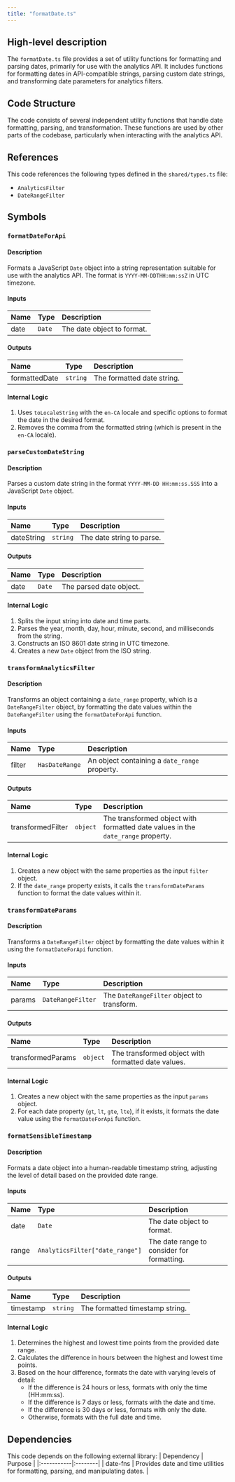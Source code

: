 ```yaml
---
title: "formatDate.ts"
---
```


## High-level description
The `formatDate.ts` file provides a set of utility functions for formatting and parsing dates, primarily for use with the analytics API. It includes functions for formatting dates in API-compatible strings, parsing custom date strings, and transforming date parameters for analytics filters.

## Code Structure
The code consists of several independent utility functions that handle date formatting, parsing, and transformation. These functions are used by other parts of the codebase, particularly when interacting with the analytics API.

## References
This code references the following types defined in the `shared/types.ts` file:
- `AnalyticsFilter`
- `DateRangeFilter`

## Symbols

### `formatDateForApi`
#### Description
Formats a JavaScript `Date` object into a string representation suitable for use with the analytics API. The format is `YYYY-MM-DDTHH:mm:ssZ` in UTC timezone.

#### Inputs
| Name | Type | Description |
|:-----|:-----|:------------|
| date | `Date` | The date object to format. |

#### Outputs
| Name | Type | Description |
|:-----|:-----|:------------|
| formattedDate | `string` | The formatted date string. |

#### Internal Logic
1. Uses `toLocaleString` with the `en-CA` locale and specific options to format the date in the desired format.
2. Removes the comma from the formatted string (which is present in the `en-CA` locale).

### `parseCustomDateString`
#### Description
Parses a custom date string in the format `YYYY-MM-DD HH:mm:ss.SSS` into a JavaScript `Date` object.

#### Inputs
| Name | Type | Description |
|:-----|:-----|:------------|
| dateString | `string` | The date string to parse. |

#### Outputs
| Name | Type | Description |
|:-----|:-----|:------------|
| date | `Date` | The parsed date object. |

#### Internal Logic
1. Splits the input string into date and time parts.
2. Parses the year, month, day, hour, minute, second, and milliseconds from the string.
3. Constructs an ISO 8601 date string in UTC timezone.
4. Creates a new `Date` object from the ISO string.

### `transformAnalyticsFilter`
#### Description
Transforms an object containing a `date_range` property, which is a `DateRangeFilter` object, by formatting the date values within the `DateRangeFilter` using the `formatDateForApi` function.

#### Inputs
| Name | Type | Description |
|:-----|:-----|:------------|
| filter | `HasDateRange` | An object containing a `date_range` property. |

#### Outputs
| Name | Type | Description |
|:-----|:-----|:------------|
| transformedFilter | `object` | The transformed object with formatted date values in the `date_range` property. |

#### Internal Logic
1. Creates a new object with the same properties as the input `filter` object.
2. If the `date_range` property exists, it calls the `transformDateParams` function to format the date values within it.

### `transformDateParams`
#### Description
Transforms a `DateRangeFilter` object by formatting the date values within it using the `formatDateForApi` function.

#### Inputs
| Name | Type | Description |
|:-----|:-----|:------------|
| params | `DateRangeFilter` | The `DateRangeFilter` object to transform. |

#### Outputs
| Name | Type | Description |
|:-----|:-----|:------------|
| transformedParams | `object` | The transformed object with formatted date values. |

#### Internal Logic
1. Creates a new object with the same properties as the input `params` object.
2. For each date property (`gt`, `lt`, `gte`, `lte`), if it exists, it formats the date value using the `formatDateForApi` function.

### `formatSensibleTimestamp`
#### Description
Formats a date object into a human-readable timestamp string, adjusting the level of detail based on the provided date range.

#### Inputs
| Name | Type | Description |
|:-----|:-----|:------------|
| date | `Date` | The date object to format. |
| range | `AnalyticsFilter["date_range"]` | The date range to consider for formatting. |

#### Outputs
| Name | Type | Description |
|:-----|:-----|:------------|
| timestamp | `string` | The formatted timestamp string. |

#### Internal Logic
1. Determines the highest and lowest time points from the provided date range.
2. Calculates the difference in hours between the highest and lowest time points.
3. Based on the hour difference, formats the date with varying levels of detail:
    - If the difference is 24 hours or less, formats with only the time (HH:mm:ss).
    - If the difference is 7 days or less, formats with the date and time.
    - If the difference is 30 days or less, formats with only the date.
    - Otherwise, formats with the full date and time.

## Dependencies
This code depends on the following external library:
| Dependency | Purpose |
|:-----------|:--------|
| date-fns | Provides date and time utilities for formatting, parsing, and manipulating dates. |

